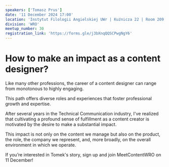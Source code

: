 ```yaml
---
speakers: ['Tomasz Prus']
date: '11 December 2024 17:00'
location: 'Instytut Filologii Angielskiej UWr | Kuźnicza 22 | Room 209 | Wrocław'
division: 'WRO'
meetup_number: 30
registration_link: 'https://forms.gle/j3bXnqQQSCPwgNgY6'
---
```


# How to make an impact as a content designer?

Like many other professions, the career of a content designer can range from monotonous to highly engaging. 

This path offers diverse roles and experiences that foster professional growth and expertise.

After several years in the Technical Communication industry, I've realized that cultivating a profound sense of fulfillment as a content creator is motivated by the desire to make a substantial impact. 

This impact is not only on the content we manage but also on the product, the role, the company we represent, and, more broadly, on the overall environment in which we operate.

If you’re interested in Tomek's story, sign up and join MeetContentWRO on 11 December!

